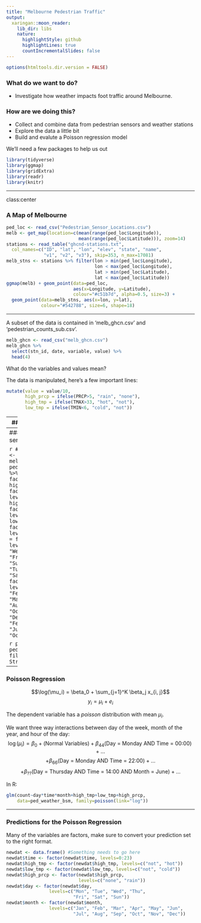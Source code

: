 ```yaml
---
title: "Melbourne Pedestrian Traffic"
output:
  xaringan::moon_reader:
    lib_dir: libs
    nature:
      highlightStyle: github
      highlightLines: true
      countIncrementalSlides: false
---
```


```r
options(htmltools.dir.version = FALSE)
```

### What do we want to do?

* Investigate how weather impacts foot traffic around Melbourne.

### How are we doing this?

* Collect and combine data from pedestrian sensors and weather stations
* Explore the data a little bit
* Build and evalute a Poisson regression model

We'll need a few packages to help us out
```r
library(tidyverse)
library(ggmap)
library(gridExtra)
library(readr)
library(knitr)
```
---

class:center

### A Map of Melbourne
```r
ped_loc <- read_csv("Pedestrian_Sensor_Locations.csv")
melb <- get_map(location=c(mean(range(ped_loc$Longitude)),
                           mean(range(ped_loc$Latitude))), zoom=14)
stations <- read_table("ghcnd-stations.txt", 
  col_names=c("ID", "lat", "lon", "elev", "state", "name", 
              "v1", "v2", "v3"), skip=353, n_max=17081)
melb_stns <- stations %>% filter(lon > min(ped_loc$Longitude), 
                                 lon < max(ped_loc$Longitude), 
                                 lat > min(ped_loc$Latitude),
                                 lat < max(ped_loc$Latitude))
ggmap(melb) + geom_point(data=ped_loc, 
                         aes(x=Longitude, y=Latitude), 
                         colour="#c51b7d", alpha=0.5, size=3) +
  geom_point(data=melb_stns, aes(x=lon, y=lat), 
             colour="#542788", size=6, shape=18)
```

---

A subset of the data is contained in 'melb_ghcn.csv' and 'pedestrian_counts_sub.csv'.

```r
melb_ghcn <- read_csv("melb_ghcn.csv")
melb_ghcn %>% 
  select(stn_id, date, variable, value) %>%
  head(4)
```
What do the variables and values mean?

The data is manipulated, here's a few important lines:
```r
mutate(value = value/10,
       high_prcp = ifelse(PRCP>5, "rain", "none"), 
       high_tmp = ifelse(TMAX>33, "hot", "not"), 
       low_tmp = ifelse(TMIN<6, "cold", "not"))
```


---
### Temperature and Traffic

```r
# Read temp data
melb_ghcn <- read_csv("melb_ghcn.csv")
melb_ghcn <- melb_ghcn %>% 
  select(stn_id, date, variable, value) %>%
  filter(variable %in% c("TMAX", "TMIN", "PRCP")) %>%
  mutate(year=substr(date, 1, 4), month_num=substr(date, 5, 6),
         mday=substr(date, 7, 8)) %>%
  mutate(date=as.Date(paste(mday, month_num, year, sep="-"),
                      format="%d-%m-%Y")) %>%
  mutate(mday=as.numeric(mday), month_num=as.numeric(month_num), 
         year=as.numeric(year), value = value/10)
melb_ghcn_wide <- melb_ghcn %>% spread(variable, value)
melb_ghcn_wide$PRCP[is.na(melb_ghcn_wide$PRCP)] <- 0
melb_ghcn_wide <- melb_ghcn_wide %>%
  mutate(high_prcp = ifelse(PRCP>5, "rain", "none"), 
         high_tmp = ifelse(TMAX>33, "hot", "not"), 
         low_tmp = ifelse(TMIN<6, "cold", "not"))
ggplot(melb_ghcn, aes(x=date, y=value)) + geom_point() + facet_wrap(~variable)
```

---
### Each group is given one sensor.
```r
# Read sensor counts
ped_sub <- read_csv("pedestrian_counts_sub.csv")
ped_sub <- ped_sub %>% 
  filter(year < 2015) %>%
  dplyr::arrange(sensor_id, date, time)
unique(ped_sub$sensor_name)
```


```r
# Combine data
ped_weather <- left_join(ped_sub, melb_ghcn_wide, by="date")
ped_weather <- ped_weather %>% 
  mutate(time = factor(ped_weather$time), 
         high_prcp = factor(ped_weather$high_prcp, levels=c("none", "rain")), 
         high_tmp <- factor(ped_weather$high_tmp, levels=c("not", "hot")),
         low_tmp <- factor(ped_weather$low_tmp, levels=c("not", "cold")),
         day = factor(day, levels=c("Monday", "Tuesday", "Wednesday", "Thursday", 
                                    "Friday", "Saturday", "Sunday"), 
                      labels=c("Mon", "Tue", "Wed", "Thu", "Fri", "Sat", "Sun")), 
         month = factor(month, levels=c("January", "February", "March", "April", 
                                     "May", "June", "July", "August", "September",
                                     "October", "November", "December"), 
                 labels=c("Jan", "Feb", "Mar", "Apr", "May", "Jun", "Jul", "Aug", "Sep",
                          "Oct", "Nov", "Dec")))
```


```r
ped_weather_bsm <- ped_weather %>% 
  filter(sensor_name == "Bourke Street Mall (South)")
```


---

### Poisson Regression

$$\log(\mu_i) = \beta_0 + \sum_{j=1}^K \beta_j x_{i, j}$$
$$y_i = \mu_i + e_i$$

The dependent variable has a *poisson* distribution with mean $\mu_i$.

We want three way interactions between day of the week, month of the year, and hour of the day:
$$\log(\mu_i) = \beta_0 + (\mbox{Normal Variables}) + \beta_{44}(\mbox{Day = Monday AND Time = 00:00}) + \dots$$ 
$$+ \beta_{66}(\mbox{Day = Monday AND Time = 22:00}) + \dots$$
$$+ \beta_{??} (\mbox{Day = Thursday AND Time = 14:00 AND Month = June}) + \dots$$

In R:
```r
glm(count~day*time*month+high_tmp+low_tmp+high_prcp,
    data=ped_weather_bsm, family=poisson(link="log"))
```


---
### Predictions for the Poisson Regression

Many of the variables are factors, make sure to convert your prediction set to the right format.

```r
newdat <- data.frame() #Something needs to go here 
newdat$time <- factor(newdat$time, levels=0:23)
newdat$high_tmp <- factor(newdat$high_tmp, levels=c("not", "hot"))
newdat$low_tmp <- factor(newdat$low_tmp, levels=c("not", "cold"))
newdat$high_prcp <- factor(newdat$high_prcp,
                           levels=c("none", "rain"))
newdat$day <- factor(newdat$day,
                levels=c("Mon", "Tue", "Wed", "Thu", 
                         "Fri", "Sat", "Sun"))
newdat$month <- factor(newdat$month,
                levels=c("Jan", "Feb", "Mar", "Apr", "May", "Jun",
                         "Jul", "Aug", "Sep", "Oct", "Nov", "Dec"))
```